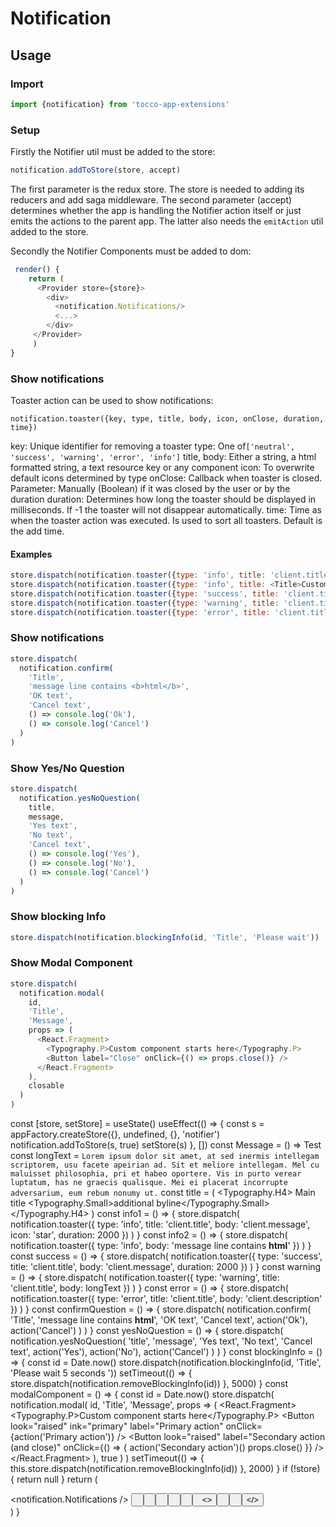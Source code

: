 

<Meta title="App-Extensions/Notification" />

# Notification

## Usage

### Import

```javascript
import {notification} from 'tocco-app-extensions'
```

### Setup

Firstly the Notifier util must be added to the store:

```javascript
notification.addToStore(store, accept)
```

The first parameter is the redux store. The store is needed to adding its reducers and add saga middleware. The second parameter (accept) determines whether the app is handling the Notifier action itself or just emits the actions to the parent app. The latter also needs the `emitAction` util added to the store.

Secondly the Notifier Components must be added to dom:

```javascript
 render() {
    return (
      <Provider store={store}>
        <div>
          <notification.Notifications/>
          <...>
        </div>
     </Provider>
     )
}
```

### Show notifications

Toaster action can be used to show notifications:

`notification.toaster({key, type, title, body, icon, onClose, duration, time})`

key: Unique identifier for removing a toaster type: One of`['neutral', 'success', 'warning', 'error', 'info']` title, body: Either a string, a html formatted string, a text resource key or any component icon: To overwrite default icons determined by type onClose: Callback when toaster is closed. Parameter: Manually (Boolean) if it was closed by the user or by the duration duration: Determines how long the toaster should be displayed in milliseconds. If -1 the toaster will not disappear automatically. time: Time as when the toaster action was executed. Is used to sort all toasters. Default is the add time.

#### Examples

```javascript
store.dispatch(notification.toaster({type: 'info', title: 'client.title', body: 'client.message', icon: ['far', 'thumbs-up'], duration: 2000}))
store.dispatch(notification.toaster({type: 'info', title: <Title>Custom</Title>, body: 'message line contains <b>html</b>'}))
store.dispatch(notification.toaster({type: 'success', title: 'client.title', 'client.message', duration: 2000))
store.dispatch(notification.toaster({type: 'warning', title: 'client.title', body: longText}))
store.dispatch(notification.toaster({type: 'error', title: 'client.title', duration: 'client.description'}))
```

### Show notifications

```javascript
store.dispatch(
  notification.confirm(
    'Title',
    'message line contains <b>html</b>',
    'OK text',
    'Cancel text',
    () => console.log('Ok'),
    () => console.log('Cancel')
  )
)
```

### Show Yes/No Question

```javascript
store.dispatch(
  notification.yesNoQuestion(
    title,
    message,
    'Yes text',
    'No text',
    'Cancel text',
    () => console.log('Yes'),
    () => console.log('No'),
    () => console.log('Cancel')
  )
)
```

### Show blocking Info

```javascript
store.dispatch(notification.blockingInfo(id, 'Title', 'Please wait'))
```

### Show Modal Component

```javascript
store.dispatch(
  notification.modal(
    id,
    'Title',
    'Message',
    props => (
      <React.Fragment>
        <Typography.P>Custom component starts here</Typography.P>
        <Button label="Close" onClick={() => props.close()} />
      </React.Fragment>
    ),
    closable
  )
)
```

  const [store, setStore] = useState()
  useEffect(() => {
    const s = appFactory.createStore({}, undefined, {}, 'notifier')
    notification.addToStore(s, true)
    setStore(s)
  }, [])
  const Message = () => <Fragment>Test</Fragment>
  const longText = `Lorem ipsum dolor sit amet, at sed inermis intellegam scriptorem, usu facete apeirian ad. Sit et meliore intellegam. Mel cu maluisset philosophia, pri et habeo oportere. Vis in purto verear luptatum, has ne graecis qualisque. Mei ei placerat incorrupte adversarium, eum rebum nonumy ut.`
  const title = (
    <Typography.H4>
      Main title <Typography.Small>additional byline</Typography.Small>
    </Typography.H4>
  )
  const info1 = () => {
    store.dispatch(
      notification.toaster({
        type: 'info',
        title: 'client.title',
        body: 'client.message',
        icon: 'star',
        duration: 2000
      })
    )
  }
  const info2 = () => {
    store.dispatch(
      notification.toaster({
        type: 'info',
        body: 'message line contains <b>html</b>'
      })
    )
  }
  const success = () => {
    store.dispatch(
      notification.toaster({
        type: 'success',
        title: 'client.title',
        body: 'client.message',
        duration: 2000
      })
    )
  }
  const warning = () => {
    store.dispatch(
      notification.toaster({
        type: 'warning',
        title: 'client.title',
        body: longText
      })
    )
  }
  const error = () => {
    store.dispatch(
      notification.toaster({
        type: 'error',
        title: 'client.title',
        body: 'client.description'
      })
    )
  }
  const confirmQuestion = () => {
    store.dispatch(
      notification.confirm(
        'Title',
        'message line contains <b>html</b>',
        'OK text',
        'Cancel text',
        action('Ok'),
        action('Cancel')
      )
    )
  }
  const yesNoQuestion = () => {
    store.dispatch(
      notification.yesNoQuestion(
        'title',
        'message',
        'Yes text',
        'No text',
        'Cancel text',
        action('Yes'),
        action('No'),
        action('Cancel')
      )
    )
  }
  const blockingInfo = () => {
    const id = Date.now()
    store.dispatch(notification.blockingInfo(id, 'Title', 'Please wait 5 seconds '))
    setTimeout(() => {
      store.dispatch(notification.removeBlockingInfo(id))
    }, 5000)
  }
  const modalComponent = () => {
    const id = Date.now()
    store.dispatch(
      notification.modal(
        id,
        'Title',
        'Message',
        props => (
          <React.Fragment>
            <Typography.P>Custom component starts here</Typography.P>
            <Button look="raised" ink="primary" label="Primary action" onClick={action('Primary action')} />
            <Button
              look="raised"
              label="Secondary action (and close)"
              onClick={() => {
                action('Secondary action')()
                props.close()
              }}
            />
          </React.Fragment>
        ),
        true
      )
    )
    setTimeout(() => {
      this.store.dispatch(notification.removeBlockingInfo(id))
    }, 2000)
  }
  if (!store) {
    return null
  }
  return (
    <Provider store={store}>
      <div>
        <notification.Notifications />
        <span>
          <Button label="Info 1" look="raised" onClick={info1} />
          &nbsp;
          <Button label="Info 2" look="raised" onClick={info2} />
          &nbsp;
          <Button label="Success" look="raised" onClick={success} />
          &nbsp;
          <Button label="Warning" look="raised" onClick={warning} />
          &nbsp;
          <Button label="Error" look="raised" onClick={error} />
          &nbsp;
          <Button label="Blocking Info" look="raised" onClick={blockingInfo} />
          &nbsp;
        </span>
        <>
          <Button label="Confirm" look="raised" onClick={confirmQuestion} />
          &nbsp;
          <Button label="Yes-No Question" look="raised" onClick={yesNoQuestion} />
          &nbsp;
          <Button label="Modal Component" look="raised" onClick={modalComponent} />
        </>
      </div>
    </Provider>
  )
}

<Canvas>
  <Story name="Basic">
    <NotificationStory />
  </Story>
</Canvas>
